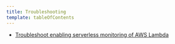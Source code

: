 ```yaml
---
title: Troubleshooting
template: tableOfContents
---
```


* [Troubleshoot enabling serverless monitoring of AWS Lambda](/docs/serverless-function-monitoring/aws-lambda-monitoring/troubleshooting/troubleshoot-enabling-serverless-monitoring-aws-lambda)
